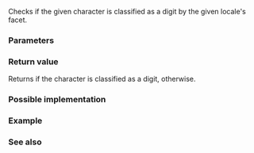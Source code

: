 {{cpp/title|isdigit{{small|(std::locale)}}}}
{{cpp/locale/navbar}}
{{ddcl|header=locale|
template&lt; class CharT &gt;
bool isdigit( CharT ch, const locale&amp; loc );
}}

Checks if the given character is classified as a digit by the given locale's {{lc|std::ctype}} facet.

===Parameters===
{{par begin}}
{{par|ch|character}}
{{par|loc|locale}}
{{par end}}

===Return value===
Returns {{c|true}} if the character is classified as a digit, {{c|false}} otherwise.

===Possible implementation===
{{eq fun
|1=
template&lt;class CharT&gt;
bool isdigit(CharT ch, const std::locale&amp; loc)
{
    return std::use_facet&lt;std::ctype&lt;CharT&gt;&gt;(loc).is(std::ctype_base::digit, ch);
}
}}

===Example===
{{example
|code=
#include &lt;iostream&gt;
#include &lt;locale&gt;
#include &lt;string&gt;
#include &lt;unordered_set&gt;

struct jdigit_ctype : std::ctype&lt;wchar_t&gt;
{
    std::unordered_set&lt;wchar_t&gt; jdigits{
        L'一', L'二', L'三', L'四', L'五', L'六', L'七', L'八', L'九', L'十'
    };

    bool do_is(mask m, char_type c) const override
    {
        return (m &amp; digit) &amp;&amp; jdigits.contains(c)
            ? true // Japanese digits will be classified as digits
            : ctype::do_is(m, c); // leave the rest to the parent class
    }
};

int main()
{
    std::wstring text = L"123一二三１２３";
    std::locale loc(std::locale(""), new jdigit_ctype);

    std::locale::global(std::locale("en_US.utf8"));
    std::wcout.imbue(std::locale());

    for (const wchar_t c : text)
        if (std::isdigit(c, loc))
            std::wcout &lt;&lt; c &lt;&lt; " is a digit\n";
        else
            std::wcout &lt;&lt; c &lt;&lt; " is NOT a digit\n";
}
|p=true
|output=
1 is a digit
2 is a digit
3 is a digit
一 is a digit
二 is a digit
三 is a digit
１ is NOT a digit
２ is NOT a digit
３ is NOT a digit
}}

===See also===
{{dsc begin}}
{{dsc inc|cpp/string/byte/dsc isdigit}}
{{dsc inc|cpp/string/wide/dsc iswdigit}}
{{dsc end}}

{{langlinks|de|es|fr|it|ja|pt|ru|zh}}